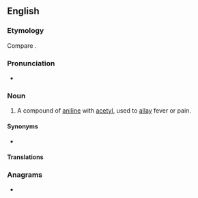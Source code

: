 ==English==

===Etymology===
Compare {{m|en|antifebrile}}.

===Pronunciation===
* {{IPA|en|/ˌæn.tɪ.ˈfi.bɹɪn/}}

===Noun===
{{en-noun|-}}

# {{lb|en|pharmaceutical drug}} A compound of [[aniline]] with [[acetyl]], used to [[allay]] fever or pain.

====Synonyms====
* {{l|en|acetanilide}}

====Translations====
{{trans-see|acetanilide}}

===Anagrams===
* {{anagrams|en|a=abeefiinnrt|terbinafine}}